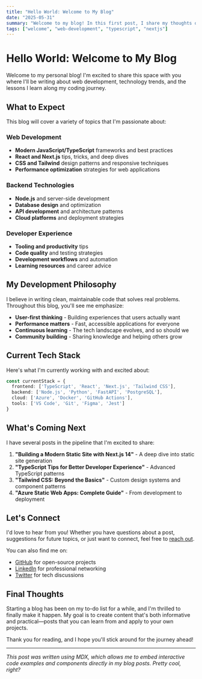 ```yaml
---
title: "Hello World: Welcome to My Blog"
date: "2025-05-31"
summary: "Welcome to my blog! In this first post, I share my thoughts on web development, the technologies I'm excited about, and what you can expect from future posts."
tags: ["welcome", "web-development", "typescript", "nextjs"]
---
```


# Hello World: Welcome to My Blog

Welcome to my personal blog! I'm excited to share this space with you where I'll be writing about web development, technology trends, and the lessons I learn along my coding journey.

## What to Expect

This blog will cover a variety of topics that I'm passionate about:

### Web Development
- **Modern JavaScript/TypeScript** frameworks and best practices
- **React and Next.js** tips, tricks, and deep dives
- **CSS and Tailwind** design patterns and responsive techniques
- **Performance optimization** strategies for web applications

### Backend Technologies
- **Node.js** and server-side development
- **Database design** and optimization
- **API development** and architecture patterns
- **Cloud platforms** and deployment strategies

### Developer Experience
- **Tooling and productivity** tips
- **Code quality** and testing strategies
- **Development workflows** and automation
- **Learning resources** and career advice

## My Development Philosophy

I believe in writing clean, maintainable code that solves real problems. Throughout this blog, you'll see me emphasize:

- **User-first thinking** - Building experiences that users actually want
- **Performance matters** - Fast, accessible applications for everyone
- **Continuous learning** - The tech landscape evolves, and so should we
- **Community building** - Sharing knowledge and helping others grow

## Current Tech Stack

Here's what I'm currently working with and excited about:

```typescript
const currentStack = {
  frontend: ['TypeScript', 'React', 'Next.js', 'Tailwind CSS'],
  backend: ['Node.js', 'Python', 'FastAPI', 'PostgreSQL'],
  cloud: ['Azure', 'Docker', 'GitHub Actions'],
  tools: ['VS Code', 'Git', 'Figma', 'Jest']
}
```

## What's Coming Next

I have several posts in the pipeline that I'm excited to share:

1. **"Building a Modern Static Site with Next.js 14"** - A deep dive into static site generation
2. **"TypeScript Tips for Better Developer Experience"** - Advanced TypeScript patterns
3. **"Tailwind CSS: Beyond the Basics"** - Custom design systems and component patterns
4. **"Azure Static Web Apps: Complete Guide"** - From development to deployment

## Let's Connect

I'd love to hear from you! Whether you have questions about a post, suggestions for future topics, or just want to connect, feel free to [reach out](/contact).

You can also find me on:
- [GitHub](https://github.com/kennethheine) for open-source projects
- [LinkedIn](https://linkedin.com/in/kennethheine) for professional networking
- [Twitter](https://twitter.com/kennethheine) for tech discussions

## Final Thoughts

Starting a blog has been on my to-do list for a while, and I'm thrilled to finally make it happen. My goal is to create content that's both informative and practical—posts that you can learn from and apply to your own projects.

Thank you for reading, and I hope you'll stick around for the journey ahead!

---

*This post was written using MDX, which allows me to embed interactive code examples and components directly in my blog posts. Pretty cool, right?*
